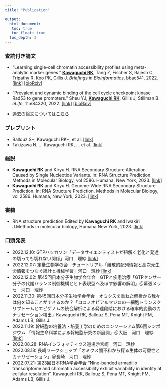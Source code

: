 ```yaml
---
title: "Publication"

output: 
  html_document:
   toc: true
   toc_float: true
  toc_depth: 3
---
```




### 査読付き論文
* "Learning single-cell chromatin accessibility profiles using meta-analytic marker genes." <u>**Kawaguchi RK**</u>, Tang Z, Fischer S, Rajesh C, Tripathy R, Koo PK, Gillis J. *Briefings in Bioinformatics*, bbac541, 2022. [[link]](https://academic.oup.com/bib/advance-article/doi/10.1093/bib/bbac541/6957249) [[bioRxiv]](https://www.biorxiv.org/content/10.1101/2021.04.01.438068v2)
* "Prevalent and dynamic binding of the cell cycle checkpoint kinase Rad53 to gene promoters." Sheu YJ, <u>**Kawaguchi RK**</u>, Gillis J, Stillman B. *eLife*, 11:e84320, 2022. [[link]](https://elifesciences.org/articles/84320) [[bioRxiv]](https://www.biorxiv.org/content/10.1101/2021.05.23.445333v3)
 
* 過去の論文については[こちら](https://scholar.google.com/citations?user=BLtM6hoAAAAJ)

### プレプリント
* Ballouz S\*, Kawaguchi RK\*, et al. [[link]](https://www.biorxiv.org/content/10.1101/2019.12.11.873265v1)
* Takizawa N, ... Kawaguchi RK, ... et al. [[link]](https://www.biorxiv.org/content/10.1101/2020.03.05.975870v2)

### 総説
* **Kawaguchi RK** and Kiryu H. RNA Secondary Structure Alteration Caused by Single Nucleotide Variants. In: RNA Structure Prediction. Methods in Molecular Biology, vol 2586. Humana, New York, 2023. [[link]](https://doi.org/10.1007/978-1-0716-2768-6_7)
* **Kawaguchi RK** and Kiryu H. Genome-Wide RNA Secondary Structure Prediction. In: RNA Structure Prediction. Methods in Molecular Biology, vol 2586. Humana, New York, 2023. [[link]](https://doi.org/10.1007/978-1-0716-2768-6_3)

### 書籍
* RNA structure prediction Edited by **Kawaguchi RK** and Iwakiri J.Methods in molecular biology, Humana New York, 2023. [[link]](https://doi.org/10.1007/978-1-0716-2768-6)

### 口頭発表
* 2022.12.10: GTPハッカソン「データサイエンティストが紐解く老化と発達の切っても切れない関係」河口　理紗 [[link]](https://en.gtp-project.net/20221209-11)
* 2022.12.07: 定量生物学の会　チュートリアル「離散的配列情報と高次元生命情報をつなぐ統計と機械学習」河口　理紗 [[link]](https://q-bio.jp/index.php?title=2022_10thqbio_tutorial)
* 2022.12.02: 第45回日本分子生物学会年会　GTPと疾患治療「GTPセンサー分子の代謝バランス制御機構とヒト表現型へ及ぼす影響の解明」＠幕張メッセ　河口　理紗
* 2022.11.30: 第45回日本分子生物学会年会　オミクスを重ねた解析から我々は何を知ることができるのか？「ココノオビアルマジロの一細胞トランスクリプトームとエピゲノムの統合解析による発達段階における確率的変動のカナリゼーション検出」Kawaguchi RK, Ballouz S, Pena MT, Knight FM, Adams LB, Gillis J.
* 2022.11.19: 幹細胞の培養法・培養工学のためのコンソーシアム第6回シンポジウム 「情報生命科学による幹細胞研究の新展開」＠大阪　河口　理紗 [[link]](https://www.eng.osaka-u.ac.jp/ja/topics/events/12632/)
* 2022.08.28: RNAインフォマティクス道場＠宮崎　河口　理紗
* 2022.08.18: 長崎ワークショップ「オミクス間不和から探る生体の可塑性とカナリゼーション」＠長崎　河口　理紗
* 2022.07.21: 第23回日本RNA学会年会 "Nine-banded armadillo transcriptome and chromatin accessibility exhibit variability in identity at cellular resolution". Kawaguchi RK, Ballouz S, Pena MT, Knight FM, Adams LB, Gillis J.

